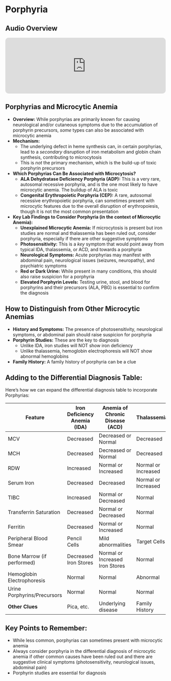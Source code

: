 # Porphyria {-}

<div class="section level2 unnumbered">
  <h2 class="no-stick"><strong>Audio Overview</strong></h2>
  <center>
    <iframe allow="autoplay *; encrypted-media *; fullscreen *; clipboard-write" frameborder="0" height="175" style="width:100%;max-width:660px;overflow:hidden;border-radius:10px;" sandbox="allow-forms allow-popups allow-same-origin allow-scripts allow-storage-access-by-user-activation allow-top-navigation-by-user-activation" src="https://embed.podcasts.apple.com/us/podcast/he-porphyria/id1780125002?i=1000722832097"></iframe>
  </center>
</div>


## **Porphyrias and Microcytic Anemia** {-}

*   **Overview:** While porphyrias are primarily known for causing neurological and/or cutaneous symptoms due to the accumulation of porphyrin precursors, *some* types can also be associated with microcytic anemia
*   **Mechanism:**
    *   The underlying defect in heme synthesis can, in certain porphyrias, lead to a *secondary* disruption of iron metabolism and globin chain synthesis, contributing to microcytosis
    *   This is *not* the primary mechanism, which is the build-up of toxic porphyrin precursors
*   **Which Porphyrias Can Be Associated with Microcytosis?**
    *   **ALA Dehydratase Deficiency Porphyria (ADP):** This is a very rare, autosomal recessive porphyria, and is the one most likely to have microcytic anemia. The buildup of ALA is toxic
    *   **Congenital Erythropoietic Porphyria (CEP):** A rare, autosomal recessive erythropoietic porphyria, can sometimes present with microcytic features due to the overall disruption of erythropoiesis, though it is not the most common presentation
*   **Key Lab Findings to Consider Porphyria (in the context of Microcytic Anemia):**
    *   **Unexplained Microcytic Anemia:** If microcytosis is present but iron studies are normal and thalassemia has been ruled out, consider porphyria, especially if there are other suggestive symptoms
    *   **Photosensitivity:** This is a *key* symptom that would point away from typical IDA, thalassemia, or ACD, and towards a porphyria
    *   **Neurological Symptoms:** Acute porphyrias may manifest with abdominal pain, neurological issues (seizures, neuropathy), and psychiatric symptoms
    *   **Red or Dark Urine:** While present in many conditions, this should also raise suspicion for a porphyria
    *   **Elevated Porphyrin Levels:** Testing urine, stool, and blood for porphyrins and their precursors (ALA, PBG) is essential to confirm the diagnosis

## **How to Distinguish from Other Microcytic Anemias** {-}

*   **History and Symptoms:** The presence of photosensitivity, neurological symptoms, or abdominal pain should raise suspicion for porphyria
*   **Porphyrin Studies:** These are the key to diagnosis
    *   Unlike IDA, iron studies will NOT show iron deficiency
    *   Unlike thalassemia, hemoglobin electrophoresis will NOT show abnormal hemoglobins
*   **Family History:** A family history of porphyria can be a clue

## **Adding to the Differential Diagnosis Table:** {-}

Here's how we can expand the differential diagnosis table to incorporate Porphyrias:

| Feature                   | Iron Deficiency Anemia (IDA) | Anemia of Chronic Disease (ACD) | Thalassemia        | Sideroblastic Anemia | Porphyria (with Microcytosis) |
| ------------------------- | ----------------------------- | ------------------------------- | ------------------ | -------------------- | ----------------------------- |
| MCV                       | Decreased                     | Decreased or Normal             | Decreased          | Decreased or Normal   | Decreased                     |
| MCH                       | Decreased                     | Decreased or Normal             | Decreased          | Decreased or Normal   | Decreased                     |
| RDW                       | Increased                     | Normal or Increased            | Normal or Increased | Increased            | Variable                      |
| Serum Iron                | Decreased                     | Decreased                     | Normal or Increased | Increased            | Normal                        |
| TIBC                      | Increased                     | Normal or Decreased             | Normal             | Decreased or Normal  | Normal                        |
| Transferrin Saturation    | Decreased                     | Normal or Decreased             | Normal             | Increased            | Normal                        |
| Ferritin                  | Decreased                     | Normal or Increased             | Normal             | Increased            | Normal                        |
| Peripheral Blood Smear    | Pencil Cells                  | Mild abnormalities            | Target Cells       | Pappenheimer Bodies  | Variable                      |
| Bone Marrow (if performed) | Decreased Iron Stores         | Normal or Increased Iron Stores | Normal             | Ringed Sideroblasts   | Not always diagnostic       |
| Hemoglobin Electrophoresis | Normal                        | Normal                          | Abnormal           | Normal               | Normal                        |
| Urine Porphyrins/Precursors| Normal                        | Normal                          | Normal             | Normal               | Often Elevated               |
| **Other Clues**           | Pica, etc.                    | Underlying disease            | Family History      | Drug Exposure        | Photosensitivity, Neuro Sx |

## **Key Points to Remember:** {-}

*   While less common, porphyrias can sometimes present with microcytic anemia
*   Always consider porphyria in the differential diagnosis of microcytic anemia if other common causes have been ruled out and there are suggestive clinical symptoms (photosensitivity, neurological issues, abdominal pain)
*   Porphyrin studies are essential for diagnosis

